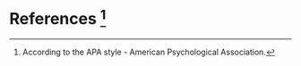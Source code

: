 # References [^1] {.unnumbered}

[^1]: According to the APA style - American Psychological Association.

::: {#refs}
:::
